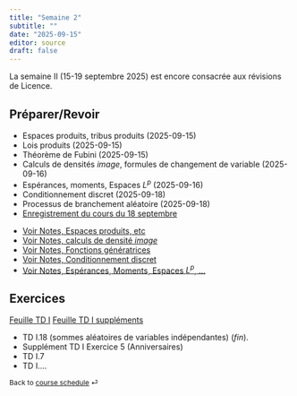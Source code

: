```yaml
---
title: "Semaine 2"
subtitle: ""
date: "2025-09-15"
editor: source
draft: false
---
```





::: callout-important

La semaine II (15-19 septembre 2025)  est encore consacrée aux révisions de Licence. 

:::

## Préparer/Revoir

::: {}

- Espaces produits, tribus produits (2025-09-15)
- Lois produits  (2025-09-15)
- Théorème de Fubini (2025-09-15)
- Calculs de densités *image*, formules de changement de variable (2025-09-16)
- Espérances, moments, Espaces $L^p$ (2025-09-16)
- Conditionnement discret (2025-09-18)
- Processus de branchement aléatoire (2025-09-18)
- [Enregistrement du cours du 18 septembre](https://u-paris.zoom.us/rec/share/tR3l3a3IpipQz5UBXejKgrNJv1a-Tcuxnx0jD7JzVxEwf8uk_SJXydJW4mcraOu9.8BQb45N8BnA3twUD?startTime=1758195083000
Passcode: %tsqL^#&6F)

:::

::: {}

- [Voir Notes, Espaces produits, etc](https://s-v-b.github.io/MA1AY010-CN/022-product-measures.html)
- [Voir Notes, calculs de densité *image*](https://s-v-b.github.io/MA1AY010-CN/032-acfamilies.html)
- [Voir Notes, Fonctions génératrices](https://s-v-b.github.io/MA1AY010-CN/0225-pgf.html)
- [Voir Notes, Conditionnement discret](https://s-v-b.github.io/MA1AY010-CN/)
- [Voir Notes, Espérances, Moments, Espaces $L^p$, ...](https://s-v-b.github.io/MA1AY010-CN/031-moments.html)


:::


## Exercices

[Feuille TD I](/exercices/td1.html)
[Feuille TD I suppléments](/exercices/td1-supplement.html)


- TD I.18 (sommes aléatoires de variables indépendantes) (*fin*).
- Supplément TD I Exercice 5 (Anniversaires)
- TD I.7
- TD I....



::: {style="font-size: 0.875em;"}
Back to [course schedule](/ "Course schedule") ⏎
:::
